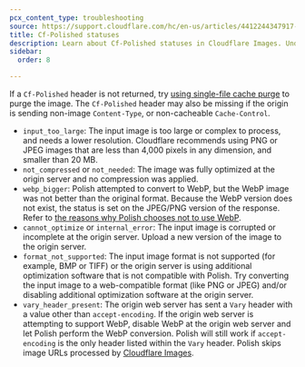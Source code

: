 ```yaml
---
pcx_content_type: troubleshooting
source: https://support.cloudflare.com/hc/en-us/articles/4412244347917-Troubleshoot-common-Cf-Polished-statuses
title: Cf-Polished statuses
description: Learn about Cf-Polished statuses in Cloudflare Images. Understand how to handle missing headers, optimize image formats, and troubleshoot common issues.
sidebar:
  order: 8

---
```


If a `Cf-Polished` header is not returned, try [using single-file cache purge](/cache/how-to/purge-cache) to purge the image. The `Cf-Polished` header may also be missing if the origin is sending non-image `Content-Type`, or non-cacheable `Cache-Control`.

* `input_too_large`: The input image is too large or complex to process, and needs a lower resolution. Cloudflare recommends using PNG or JPEG images that are less than 4,000 pixels in any dimension, and smaller than 20 MB.
* `not_compressed` or `not_needed`: The image was fully optimized at the origin server and no compression was applied.
* `webp_bigger`: Polish attempted to convert to WebP, but the WebP image was not better than the original format. Because the WebP version does not exist, the status is set on the JPEG/PNG version of the response. Refer to [the reasons why Polish chooses not to use WebP](/images/polish/no-webp/).
* `cannot_optimize` or `internal_error`: The input image is corrupted or incomplete at the origin server. Upload a new version of the image to the origin server.
* `format_not_supported`: The input image format is not supported (for example, BMP or TIFF) or the origin server is using additional optimization software that is not compatible with Polish. Try converting the input image to a web-compatible format (like PNG or JPEG) and/or disabling additional optimization software at the origin server.
* `vary_header_present`: The origin web server has sent a `Vary` header with a value other than `accept-encoding`. If the origin web server is attempting to support WebP, disable WebP at the origin web server and let Polish perform the WebP conversion. Polish will still work if `accept-encoding` is the only header listed within the `Vary` header. Polish skips image URLs processed by [Cloudflare Images](/images/transform-images/).
